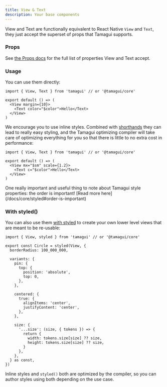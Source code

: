 ```yaml
---
title: View & Text
description: Your base components
---
```


View and Text are functionally equivalent to React Native `View` and `Text`, they just accept the superset of props that Tamagui supports.

### Props

See [the Props docs](/docs/intro/props) for the full list of properties View and Text accept.

### Usage

You can use them directly:

```tsx
import { View, Text } from 'tamagui' // or '@tamagui/core'

export default () => (
  <View margin={10}>
    <Text color="$color">Hello</Text>
  </View>
)
```

We encourage you to use inline styles. Combined with [shorthands](/docs/core/configuration#shorthands) they can lead to really easy styling, and the Tamagui optimizing compiler will take care of optimizing everything for you so that there is little to no extra cost in performance:

```tsx
import { View, Text } from 'tamagui' // or '@tamagui/core'

export default () => (
  <View mx="$sm" scale={1.2}>
    <Text c="$color">Hello</Text>
  </View>
)
```

<Notice theme="blue">
  One really important and useful thing to note about Tamagui style properties: the order
  is important! [Read more here](/docs/core/styled#order-is-important)
</Notice>

### With styled()

You can also use them [with styled](/docs/core/styled) to create your own lower level views that are meant to be re-usable:

```tsx
import { View, styled } from 'tamagui' // or '@tamagui/core'

export const Circle = styled(View, {
  borderRadius: 100_000_000,

  variants: {
    pin: {
      top: {
        position: 'absolute',
        top: 0,
      },
    },

    centered: {
      true: {
        alignItems: 'center',
        justifyContent: 'center',
      },
    },

    size: {
      '...size': (size, { tokens }) => {
        return {
          width: tokens.size[size] ?? size,
          height: tokens.size[size] ?? size,
        }
      },
    },
  } as const,
})
```

Inline styles and `styled()` both are optimized by the compiler, so you can author styles using both depending on the use case.
